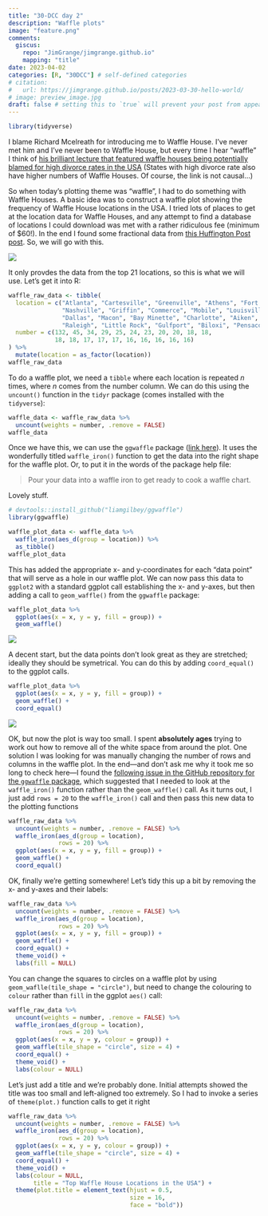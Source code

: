 ```yaml
---
title: "30-DCC day 2"
description: "Waffle plots"
image: "feature.png"
comments:
  giscus:
    repo: "JimGrange/jimgrange.github.io"
    mapping: "title"
date: 2023-04-02
categories: [R, "30DCC"] # self-defined categories
# citation: 
#   url: https://jimgrange.github.io/posts/2023-03-30-hello-world/
# image: preview_image.jpg
draft: false # setting this to `true` will prevent your post from appearing on your listing page until you're ready
---
```


```r
library(tidyverse)
```

I blame Richard Mcelreath for introducing me to Waffle House. I've never met him and I've never been to Waffle House, but every time I hear "waffle" I think of [his brilliant lecture that featured waffle houses being potentially blamed for high divorce rates in the USA](https://www.youtube.com/watch?v=UpP-_mBvECI&list=PLDcUM9US4XdMROZ57-OIRtIK0aOynbgZN&index=6) (States with high divorce rate also have higher numbers of Waffle Houses. Of course, the link is not causal...)

So when today's plotting theme was "waffle", I had to do something with Waffle Houses. A basic idea was to construct a waffle plot showing the frequency of Waffle House locations in the USA. I tried lots of places to get at the location data for Waffle Houses, and any attempt to find a database of locations I could download was met with a rather ridiculous fee (minimum of \$60!). In the end I found some fractional data from [this Huffington Post post](https://www.huffpost.com/entry/waffle-house-locations_b_5332044). So, we will go with this.

![](02-waffle-locations.jpg)

It only provdes the data from the top 21 locations, so this is what we will use. Let's get it into R:

```r
waffle_raw_data <- tibble(
  location = c("Atlanta", "Cartesville", "Greenville", "Athens", "Fort Worth", 
               "Nashville", "Griffin", "Commerce", "Mobile", "Louisville", 
               "Dallas", "Macon", "Bay Minette", "Charlotte", "Aiken", "Jackson", 
               "Raleigh", "Little Rock", "Gulfport", "Biloxi", "Pensacola"), 
  number = c(132, 45, 34, 29, 25, 24, 23, 20, 20, 18, 18, 
             18, 18, 17, 17, 17, 16, 16, 16, 16, 16)
) %>% 
  mutate(location = as_factor(location))
waffle_raw_data
```

To do a waffle plot, we need a `tibble` where each location is repeated *n* times, where *n* comes from the number column. We can do this using the `uncount()` function in the `tidyr` package (comes installed with the `tidyverse`):

```r
waffle_data <- waffle_raw_data %>%
  uncount(weights = number, .remove = FALSE) 
waffle_data
```

Once we have this, we can use the `ggwaffle` package ([link here](https://github.com/liamgilbey/ggwaffle/)). It uses the wonderfully titled `waffle_iron()` function to get the data into the right shape for the waffle plot. Or, to put it in the words of the package help file:

> Pour your data into a waffle iron to get ready to cook a waffle chart.

Lovely stuff.

```r
# devtools::install_github("liamgilbey/ggwaffle")
library(ggwaffle)

waffle_plot_data <- waffle_data %>% 
  waffle_iron(aes_d(group = location)) %>% 
  as_tibble()
waffle_plot_data
```

This has added the appropriate x- and y-coordinates for each "data point" that will serve as a hole in our waffle plot. We can now pass this data to `ggplot2` with a standard ggplot call establishing the x- and y-axes, but then adding a call to `geom_waffle()` from the `ggwaffle` package:

```r
waffle_plot_data %>% 
  ggplot(aes(x = x, y = y, fill = group)) + 
  geom_waffle()
```

![](02-plot1.png)

A decent start, but the data points don't look great as they are stretched; ideally they should be symetrical. You can do this by adding `coord_equal()` to the ggplot calls.

```r
waffle_plot_data %>%
  ggplot(aes(x = x, y = y, fill = group)) + 
  geom_waffle() +
  coord_equal()
```

![](02-plot2.png)

OK, but now the plot is way too small. I spent **absolutely ages** trying to work out how to remove all of the white space from around the plot. One solution I was looking for was manually changing the number of rows and columns in the waffle plot. In the end---and don't ask me why it took me so long to check here---I found the [following issue in the GitHub repository for the `ggwaffle` package](https://github.com/liamgilbey/ggwaffle/issues/12), which suggested that I needed to look at the `waffle_iron()` function rather than the `geom_waffle()` call. As it turns out, I just add `rows = 20` to the `waffle_iron()` call and then pass this new data to the plotting functions

```r
waffle_raw_data %>%
  uncount(weights = number, .remove = FALSE) %>% 
  waffle_iron(aes_d(group = location), 
              rows = 20) %>% 
  ggplot(aes(x = x, y = y, fill = group)) + 
  geom_waffle() +
  coord_equal()
```

OK, finally we're getting somewhere! Let's tidy this up a bit by removing the x- and y-axes and their labels:

```r
waffle_raw_data %>%
  uncount(weights = number, .remove = FALSE) %>% 
  waffle_iron(aes_d(group = location), 
              rows = 20) %>% 
  ggplot(aes(x = x, y = y, fill = group)) + 
  geom_waffle() +
  coord_equal() + 
  theme_void() + 
  labs(fill = NULL) 
```

You can change the squares to circles on a waffle plot by using `geom_waflle(tile_shape = "circle")`, but need to change the colouring to `colour` rather than `fill` in the ggplot `aes()` call:

```r
waffle_raw_data %>%
  uncount(weights = number, .remove = FALSE) %>% 
  waffle_iron(aes_d(group = location), 
              rows = 20) %>% 
  ggplot(aes(x = x, y = y, colour = group)) + 
  geom_waffle(tile_shape = "circle", size = 4) +
  coord_equal() + 
  theme_void() + 
  labs(colour = NULL) 
```

Let's just add a title and we're probably done. Initial attempts showed the title was too small and left-aligned too extremely. So I had to invoke a series of `theme(plot.)` function calls to get it right

```r
waffle_raw_data %>%
  uncount(weights = number, .remove = FALSE) %>% 
  waffle_iron(aes_d(group = location), 
              rows = 20) %>% 
  ggplot(aes(x = x, y = y, colour = group)) + 
  geom_waffle(tile_shape = "circle", size = 4) +
  coord_equal() + 
  theme_void() + 
  labs(colour = NULL, 
       title = "Top Waffle House Locations in the USA") +
  theme(plot.title = element_text(hjust = 0.5, 
                                  size = 16, 
                                  face = "bold"))
```
